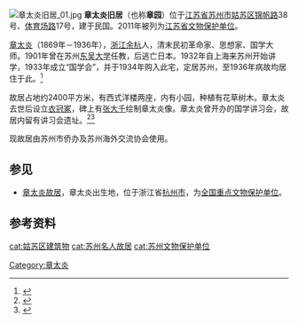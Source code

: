 {{not|章太炎故居}}
{{文物保护单位
| 级别 = 省级
| 省区市 = 江苏省
| 名称 = 章太炎旧居
| 图片 = 章太炎旧居 02.jpg
| 编号 = 803
| 分类 = 近现代重要史迹及代表性建筑
| 时代 = [[中华民国大陆时期|民国]]
| 所在 = [[苏州市|苏州市]][[姑苏区|姑苏区]]
| 登录 = 2011年
}}
[[File:章太炎旧居_01.jpg|thumb]]
'''章太炎旧居'''（也称'''章园'''）位于[[江苏省|江苏省]][[苏州市|苏州市]][[姑苏区|姑苏区]][[锦帆路|锦帆路]]38号、[[体育场路|体育场路]]17号，建于民国。2011年被列为[[江苏省文物保护单位|江苏省文物保护单位]]。

[[章太炎|章太炎]]（1869年－1936年），[[浙江|浙江]][[余杭|余杭]]人，清末民初革命家、思想家、国学大师。1901年曾在苏州[[东吴大学_(苏州)|东吴大学]]任教，后逃亡日本。1932年自上海来苏州开始讲学，1933年成立“国学会”，并于1934年购入此宅，定居苏州，至1936年病故均居住于此。<ref>{{cite web |title=章太炎在苏州的最后岁月 |url=http://www.zgdazxw.com.cn/culture/2014-06/12/content_54722.htm |website=www.zgdazxw.com.cn |accessdate=2020-08-17 |archive-date=2021-11-03 |archive-url=https://web.archive.org/web/20211103111054/http://www.zgdazxw.com.cn/culture/2014-06/12/content_54722.htm |dead-url=no }}</ref>

故居占地约2400平方米，有西式洋楼两座，内有小园，种植有花草树木。章太炎去世后设立[[衣冠冢|衣冠冢]]，碑上有[[张大千|张大千]]绘制章太炎像。章太炎曾开办的国学讲习会，故居内留有讲习会遗址。<ref>{{cite book |author1=江洪 等 |title=苏州词典 |date=1999-08 |publisher=苏州大学出版社 |isbn=7-81037-478-8}}</ref>{{rp|735/1030}}<ref>{{cite web |title=苏州章太炎故居 章园岁月 |url=http://js.ifeng.com/a/20180418/6512032_0.shtml |website=js.ifeng.com |accessdate=2020-08-17 |archive-date=2020-07-21 |archive-url=https://web.archive.org/web/20200721151714/http://js.ifeng.com/a/20180418/6512032_0.shtml |dead-url=no }}</ref>

现故居由苏州市侨办及苏州海外交流协会使用。

==参见==
*[[章太炎故居_(杭州)|章太炎故居]]，章太炎出生地，位于浙江省[[杭州市|杭州市]]，为[[全国重点文物保护单位|全国重点文物保护单位]]。

==参考资料==
{{refs}}

{{coord|display=title}}
{{苏州市境内的江苏省文物保护单位}}
{{苏州市文物保护单位}}
{{DEFAULTSORT:zhangtaiyan}}
[[Category:章太炎|Category:章太炎]]
[[cat:姑苏区建筑物|cat:姑苏区建筑物]]
[[cat:苏州名人故居|cat:苏州名人故居]]
[[cat:苏州文物保护单位|cat:苏州文物保护单位]]